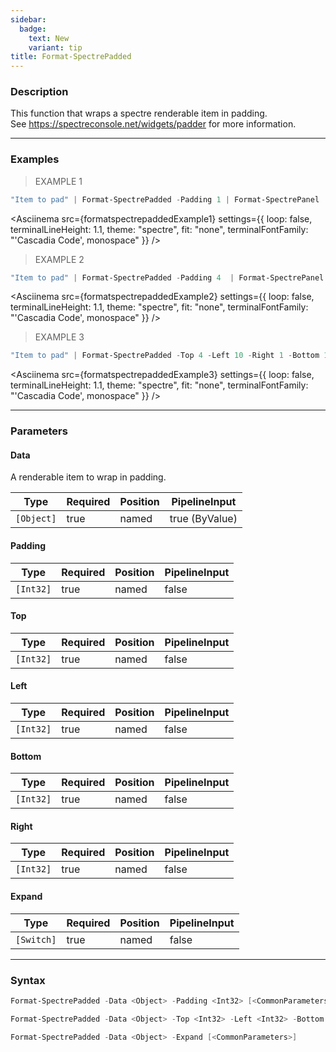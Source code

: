 ```yaml
---
sidebar:
  badge:
    text: New
    variant: tip
title: Format-SpectrePadded
---
```









### Description

This function that wraps a spectre renderable item in padding.  
See https://spectreconsole.net/widgets/padder for more information.



---


### Examples
> EXAMPLE 1

```powershell
"Item to pad" | Format-SpectrePadded -Padding 1 | Format-SpectrePanel
```
<Asciinema
    src={formatspectrepaddedExample1}
    settings={{
        loop: false,
        terminalLineHeight: 1.1,
        theme: "spectre",
        fit: "none",
        terminalFontFamily: "'Cascadia Code', monospace"
    }}
/>
> EXAMPLE 2

```powershell
"Item to pad" | Format-SpectrePadded -Padding 4  | Format-SpectrePanel
```
<Asciinema
    src={formatspectrepaddedExample2}
    settings={{
        loop: false,
        terminalLineHeight: 1.1,
        theme: "spectre",
        fit: "none",
        terminalFontFamily: "'Cascadia Code', monospace"
    }}
/>
> EXAMPLE 3

```powershell
"Item to pad" | Format-SpectrePadded -Top 4 -Left 10 -Right 1 -Bottom 1 | Format-SpectrePanel
```
<Asciinema
    src={formatspectrepaddedExample3}
    settings={{
        loop: false,
        terminalLineHeight: 1.1,
        theme: "spectre",
        fit: "none",
        terminalFontFamily: "'Cascadia Code', monospace"
    }}
/>


---


### Parameters
#### **Data**

A renderable item to wrap in padding.






|Type      |Required|Position|PipelineInput |
|----------|--------|--------|--------------|
|`[Object]`|true    |named   |true (ByValue)|



#### **Padding**




|Type     |Required|Position|PipelineInput|
|---------|--------|--------|-------------|
|`[Int32]`|true    |named   |false        |



#### **Top**




|Type     |Required|Position|PipelineInput|
|---------|--------|--------|-------------|
|`[Int32]`|true    |named   |false        |



#### **Left**




|Type     |Required|Position|PipelineInput|
|---------|--------|--------|-------------|
|`[Int32]`|true    |named   |false        |



#### **Bottom**




|Type     |Required|Position|PipelineInput|
|---------|--------|--------|-------------|
|`[Int32]`|true    |named   |false        |



#### **Right**




|Type     |Required|Position|PipelineInput|
|---------|--------|--------|-------------|
|`[Int32]`|true    |named   |false        |



#### **Expand**




|Type      |Required|Position|PipelineInput|
|----------|--------|--------|-------------|
|`[Switch]`|true    |named   |false        |





---


### Syntax
```powershell
Format-SpectrePadded -Data <Object> -Padding <Int32> [<CommonParameters>]
```
```powershell
Format-SpectrePadded -Data <Object> -Top <Int32> -Left <Int32> -Bottom <Int32> -Right <Int32> [<CommonParameters>]
```
```powershell
Format-SpectrePadded -Data <Object> -Expand [<CommonParameters>]
```
